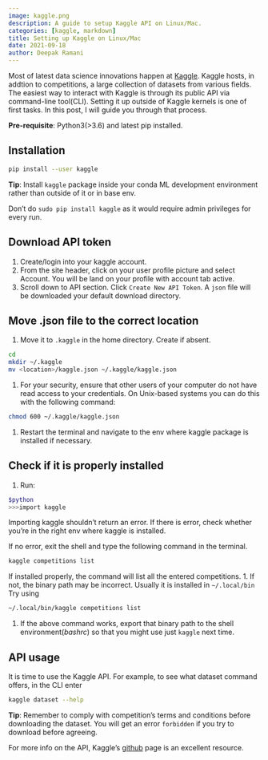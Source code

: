 ```yaml
---
image: kaggle.png
description: A guide to setup Kaggle API on Linux/Mac.
categories: [kaggle, markdown]
title: Setting up Kaggle on Linux/Mac
date: 2021-09-18
author: Deepak Ramani
---
```


Most of latest data science innovations happen at [Kaggle](https://www.kaggle.com).
Kaggle hosts, in addtion to competitions, a large collection of datasets from various
fields. The easiest way to interact with Kaggle is through its public API via command-line
tool(CLI). Setting it up outside of Kaggle kernels is one of first tasks. In this post, I
will guide you through that process.

::: callout-note
**Pre-requisite**: Python3(>3.6) and latest pip installed.
:::
<!-- > **Pre-requisite**: Python3(>3.6) and latest pip installed. -->

## Installation

```.bash
pip install --user kaggle
```
::: callout-tip
**Tip**: Install `kaggle` package inside your conda ML development environment rather than outside of
it or in base env.
:::
<!-- > **Tip**: Install `kaggle` package inside your conda ML development environment rather than outside of it or in base env. -->

::: callout-warning
Don't do `sudo pip install kaggle` as it would require admin privileges for
every run.
:::
<!-- > **Warning**: Don't do `sudo pip install kaggle` as it would require admin privileges for every run. -->

## Download API token

1. Create/login into your kaggle account.
1. From the site header, click on your user profile picture and select Account. You will
   be land on your profile with account tab active.
1. Scroll down to API section. Click `Create New API Token`. A `json` file will be
   downloaded your default download directory.

## Move .json file to the correct location

1. Move it to `.kaggle` in the home directory. Create if absent.
```.bash
cd
mkdir ~/.kaggle
mv <location>/kaggle.json ~/.kaggle/kaggle.json
```
1. For your security, ensure that other users of your computer do not have read access to your credentials.
On Unix-based systems you can do this with the following command:
```.bash
chmod 600 ~/.kaggle/kaggle.json
```
1. Restart the terminal and navigate to the env where kaggle package is installed if necessary.

## Check if it is properly installed

1. Run:
```.bash
$python
>>>import kaggle
```
Importing kaggle shouldn't return an error. If there is error, check whether you're in the
right env where kaggle is installed.

If no error, exit the shell and type the following command in the terminal.

```.bash
kaggle competitions list
```

If installed properly, the command will list all the entered competitions.
1. If not, the binary path may be incorrect. Usually it is installed in `~/.local/bin`
Try using
```.bash
~/.local/bin/kaggle competitions list
```
1. If the above command works, export that binary path to the shell environment(*bashrc*)
   so that you might use just `kaggle` next time.

## API usage

It is time to use the Kaggle API. For example, to see what dataset command offers, in the CLI enter
```.bash
kaggle dataset --help
```
::: callout-tip
**Tip**: Remember to comply with competition's terms and conditions before downloading the dataset. You will get an error `forbidden` if you try to download before agreeing.
:::

For more info on the API, Kaggle's [github](https://github.com/Kaggle/kaggle-api#commands) page is an excellent resource.

